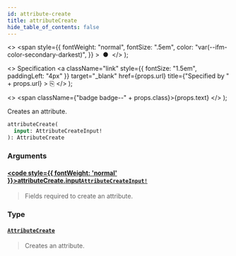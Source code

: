 ```yaml
---
id: attribute-create
title: attributeCreate
hide_table_of_contents: false
---
```


  <>
    <span
      style={{
        fontWeight: "normal",
        fontSize: ".5em",
        color: "var(--ifm-color-secondary-darkest)",
      }}
    >
      &nbsp;●&nbsp;
    </span>
  </>
);

  <>
    Specification
    <a
      className="link"
      style={{ fontSize: "1.5em", paddingLeft: "4px" }}
      target="\_blank"
      href={props.url}
      title={"Specified by " + props.url}
    >
      ⎘
    </a>
  </>
);

  <>
    <span className={"badge badge--" + props.class}>{props.text}</span>
  </>
);

Creates an attribute.

```graphql
attributeCreate(
  input: AttributeCreateInput!
): AttributeCreate
```

### Arguments

#### [<code style={{ fontWeight: 'normal' }}>attributeCreate.<b>input</b></code>](#)<Bullet />[`AttributeCreateInput!`](../../../api-reference/attributes/inputs/attribute-create-input) <Badge class="secondary" text="non-null"/> <Badge class="secondary" text="input"/>

> Fields required to create an attribute.

### Type

#### [`AttributeCreate`](../../../api-reference/attributes/objects/attribute-create) <Badge class="secondary" text="object"/>

> Creates an attribute.
